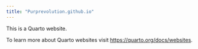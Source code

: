 ```yaml
---
title: "Purprevolution.github.io"
---
```


This is a Quarto website.

To learn more about Quarto websites visit <https://quarto.org/docs/websites>.
